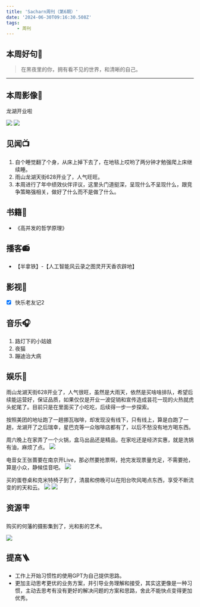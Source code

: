 ```yaml
---
title: 'Sacharn周刊（第6期）'
date: '2024-06-30T09:16:30.508Z'
tags: 
    - 周刊
---
```


## 本周好句📃

> 在黑夜里的你，拥有看不见的世界，和清晰的自己。

---

## 本周影像📸

龙湖开业啦

![](/images/longhu.jpg)
![](/images/longhu2.jpg)

## 见闻📺

1. 自个睡觉翻了个身，从床上掉下去了，在地毯上哎哟了两分钟才勉强爬上床继续睡。
2. 雨山龙湖天街628开业了，人气旺旺。
3. 本周进行了年中绩效伙伴评议，这里头门道挺深，呈现什么不呈现什么，跟竞争策略强相关，做好了什么而不是做了什么。

## 书籍📔

- 《高并发的哲学原理》

## 播客📻

- 【半拿铁】-【人工智能风云录之图灵开天香农辟地】

## 影视🎥

- [x] 快乐老友记2

## 音乐🎧

1. 路灯下的小姑娘
2. 夜猫
3. 蹦迪治大病

## 娱乐🫧

雨山龙湖天街628开业了，人气很旺，虽然是大雨天，依然是买啥啥排队，希望后续能运营好，保证品质，如果仅仅是开业一波促销和宣传造成昙花一现的火热就虎头蛇尾了。目前只是在里面买了小吃吃，后续得一步一步探索。

按照美团的地址跑了一趟挪瓦咖啡，却发现没有线下，只有线上，算是白跑了一趟，龙湖开了之后瑞幸，星巴克等一众咖啡店都有了，以后不愁没有地方喝东西。

周六晚上在家弄了一个火锅，盒马出品还是精品，在家吃还是经济实惠，就是洗锅有油，麻烦了点。
![](/images/hotpot.jpg)

电音女王张蔷要在南京开Live，那必然要抢票啊，抢完发现票量充足，不需要抢，算是小众，静候佳音吧。
![](/images/zhangqiang.jpg)

买的蛋卷桌和克米特椅子到了，清晨和傍晚可以在阳台吹风喝点东西，享受不断流变的的天和云。
![](/images/rainsunset.jpg)
![](/images/chair.jpg)


## 资源🪧

购买的何藩的摄影集到了，光和影的艺术。

![](/images/fanho.jpg)

## 提高🪜

- 工作上开始习惯性的使用GPT为自己提供思路。
- 更加主动思考更优的业务方案，并引导业务理解和接受，其实这更像是一种习惯，主动去思考有没有更好的解决问题的方案和思路，舍此不能快点变得更加优秀。